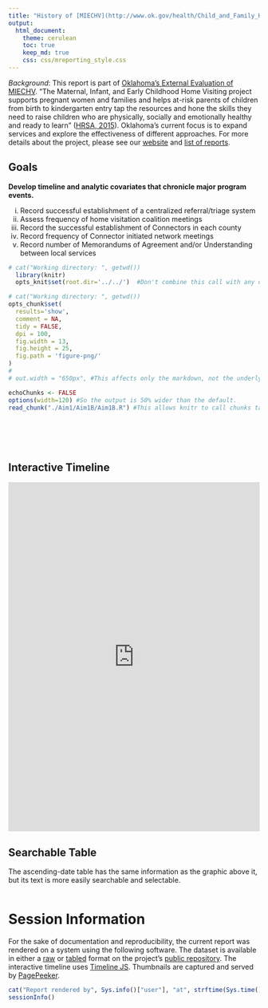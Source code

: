 ```yaml
---
title: "History of [MIECHV](http://www.ok.gov/health/Child_and_Family_Health/Family_Support_and_Prevention_Service/MIECHV_Program_-_Federal_Home_Visiting_Grant/MIECHV_Program_Resources/index.html) in Oklahoma"
output:
  html_document:
    theme: cerulean
    toc: true
    keep_md: true
    css: css/mreporting_style.css
---
```


*Background*: This report is part of [Oklahoma's External Evaluation of MIECHV](http://ouhscbbmc.github.io/MReportingPublic). "The Maternal, Infant, and Early Childhood Home Visiting project supports pregnant women and families and helps at-risk parents of children from birth to kindergarten entry tap the resources and hone the skills they need to raise children who are physically, socially and emotionally healthy and ready to learn" ([HRSA, 2015](http://mchb.hrsa.gov/programs/homevisiting/)). Oklahoma's current focus is to expand services and explore the effectiveness of different approaches.  For more details about the project, please see our [website](http://ouhscbbmc.github.io/MReportingPublic/) and [list of reports](http://ouhscbbmc.github.io/MReportingPublic/research_2011a.html).

## Goals

**Develop timeline and analytic covariates that chronicle major program events.**

 i.	Record successful establishment of a centralized referral/triage system
 ii. Assess frequency of home visitation coalition meetings
 iii.	Record the successful establishment of Connectors in each county
 iv. Record frequency of Connector initiated network meetings 
 v.	Record number of Memorandums of Agreement and/or Understanding between local services
 
<!--  Set the working directory to the repository's base directory; this assumes the report is nested inside of two directories.-->
```r
# cat("Working directory: ", getwd())
  library(knitr)
  opts_knit$set(root.dir='../../')  #Don't combine this call with any other chunk -especially one that uses file paths.
```

<!-- Set the report-wide options, and point to the external code file. -->
```r
# cat("Working directory: ", getwd())
opts_chunk$set(
  results='show', 
  comment = NA, 
  tidy = FALSE,
  dpi = 100,
  fig.width = 13, 
  fig.height = 25, 
  fig.path = 'figure-png/'
)
# 
# out.width = "650px", #This affects only the markdown, not the underlying png file.  The height will be scaled appropriately.

echoChunks <- FALSE
options(width=120) #So the output is 50% wider than the default.
read_chunk("./Aim1/Aim1B/Aim1B.R") #This allows knitr to call chunks tagged in the underlying *.R file.
```
<!-- Load the packages.  Suppress the output when loading packages. --> 
```r
```

<!-- Load any Global functions and variables declared in the R file.  Suppress the output. --> 
```r
```

<!-- Declare any global functions specific to a Rmd output.  Suppress the output. --> 
```r
```

<!-- Load the datasets.   -->
```r
```

<!-- Tweak the datasets.   -->
```r
```

## Interactive Timeline

<iframe src='https://cdn.knightlab.com/libs/timeline/latest/embed/index.html?source=1W378rcBIvRdFRIf5owQE0n_54phb7jZWD8P9V3i5TWI&font=Bevan-PotanoSans&maptype=toner&lang=en&start_zoom_adjust=-2&height=700' width='100%' height='700' frameborder='0'></iframe>


## Searchable Table
The ascending-date table has the same information as the graphic above it, but its text is more easily searchable and selectable.
```r
```

# Session Information
For the sake of documentation and reproducibility, the current report was rendered on a system using the following software.  The dataset is available in either a [raw](https://raw.githubusercontent.com/OuhscBbmc/MReportingPublic/master/DataPhiFree/Raw/MiechvProgressTimeline.csv) or [tabled](https://github.com/OuhscBbmc/MReportingPublic/blob/master/DataPhiFree/Raw/MiechvProgressTimeline.csv) format on the project's [public repository](https://github.com/OuhscBbmc/MReportingPublic).  The interactive timeline uses [Timeline JS](http://timeline.knightlab.com/).  Thumbnails are captured and served by [PagePeeker](http://pagepeeker.com/about/).

```r
cat("Report rendered by", Sys.info()["user"], "at", strftime(Sys.time(), "%Y-%m-%d, %H:%M %z"))
sessionInfo()
```
